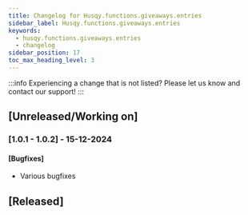 ```yaml
---
title: Changelog for Husqy.functions.giveaways.entries
sidebar_label: Husqy.functions.giveaways.entries
keywords:
  - husqy.functions.giveaways.entries
  - changelog
sidebar_position: 17
toc_max_heading_level: 3
---
```


:::info
Experiencing a change that is not listed? Please let us know and contact our support!
:::

## [Unreleased/Working on]

### [1.0.1 - 1.0.2] - 15-12-2024

#### [Bugfixes]

- Various bugfixes

## [Released]